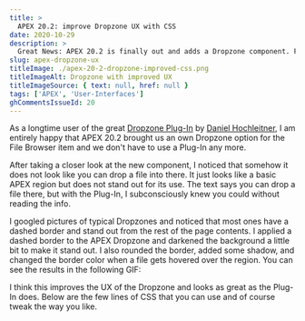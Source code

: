 ```yaml
---
title: >
  APEX 20.2: improve Dropzone UX with CSS
date: 2020-10-29
description: >
  Great News: APEX 20.2 is finally out and adds a Dropzone component. For me, it does not look as intuitive as the Plug-In did, so I tried to improve the UX of it with a few lines of CSS.
slug: apex-dropzone-ux
titleImage: ./apex-20-2-dropzone-improved-css.png
titleImageAlt: Dropzone with improved UX
titleImageSource: { text: null, href: null }
tags: ['APEX', 'User-Interfaces']
ghCommentsIssueId: 20
---
```


As a longtime user of the great [Dropzone Plug-In](https://github.com/Dani3lSun/apex-plugin-dropzone) by [Daniel Hochleitner](https://twitter.com/Dani3lSun), I am entirely happy that APEX 20.2 brought us an own Dropzone option for the File Browser item and we don't have to use a Plug-In any more.

<BlogImg
  filename="apex-20-2-dropzone.png"
  alt="Screenshot of the new Dropzone Component"
/>

After taking a closer look at the new component, I noticed that somehow it does not look like you can drop a file into there. It just looks like a basic APEX region but does not stand out for its use. The text says you can drop a file there, but with the Plug-In, I subconsciously knew you could without reading the info.

I googled pictures of typical Dropzones and noticed that most ones have a dashed border and stand out from the rest of the page contents. I applied a dashed border to the APEX Dropzone and darkened the background a little bit to make it stand out. I also rounded the border, added some shadow, and changed the border color when a file gets hovered over the region. You can see the results in the following GIF:

<BlogGif
  filename="dropzone-improved-ux-css.gif"
  alt="Dropzone with CSS and improved UX"
/>

I think this improves the UX of the Dropzone and looks as great as the Plug-In does. Below are the few lines of CSS that you can use and of course tweak the way you like.

<Gist id="9607bfa8d62ce16bafd8ccf9e4abdcc1" />

